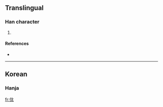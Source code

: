 ==Translingual==

===Han character===
{{Han char|rn=9|rad=人|as=04|sn=6|four=|canj=人大戈 (OKI)}}

# {{defn|Han}}

====References====
* {{Han ref|kx=0096.121|dkj=|dj=|hdz=|uh=3440|ud=13376|bh=|bd=}}
----

==Korean==

===Hanja===
{{ko-hanja|hangeul=태|rv=tae|mr=t'ae|y=thay}}

[[fr:㑀]]